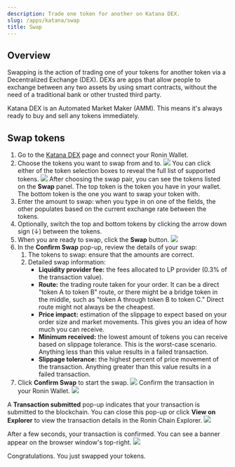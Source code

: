 ```yaml
---
description: Trade one token for another on Katana DEX.
slug: /apps/katana/swap
title: Swap
---
```



## Overview

Swapping is the action of trading one of your tokens for another token via a Decentralized Exchange (DEX). DEXs are apps that allow people to exchange between any two assets by using smart contracts, without the need of a traditional bank or other trusted third party.

Katana DEX is an Automated Market Maker (AMM). This means it's always ready to buy and sell any tokens immediately.

## Swap tokens

1. Go to the [Katana DEX](https://katana.roninchain.com/swap) page and connect your Ronin Wallet.
2. Choose the tokens you want to swap from and to.
    <img src={swapFrom} width={1000} />
    You can click either of the token selection boxes to reveal the full list of supported tokens.
    <img src={swapToList} width={1000} />
    After choosing the swap pair, you can see the tokens listed on the **Swap** panel. The top token is the token you have in your wallet. The bottom token is the one you want to swap your token with.
3. Enter the amount to swap: when you type in on one of the fields, the other populates based on the current exchange rate between the tokens.
4. Optionally, switch the top and bottom tokens by clicking the arrow down sign (↓) between the tokens.
5. When you are ready to swap, click the **Swap** button.
    <img src={swapTo} width={1000} />
6. In the **Confirm Swap** pop-up, review the details of your swap:
    1. The tokens to swap: ensure that the amounts are correct.
    2. Detailed swap information:
        * **Liquidity provider fee:** the fees allocated to LP provider (0.3% of the transaction value).
        * **Route:** the trading route taken for your order. It can be a direct "token A to token B" route, or there might be a bridge token in the middle, such as "token A through token B to token C." Direct route might not always be the cheapest.
        * **Price impact:** estimation of the slippage to expect based on your order size and market movements. This gives you an idea of how much you can receive.
        * **Minimum received:** the lowest amount of tokens you can receive based on slippage tolerance. This is the worst-case scenario. Anything less than this value results in a failed transaction.
        * **Slippage tolerance:** the highest percent of price movement of the transaction. Anything greater than this value results in a failed transaction.
7. Click **Confirm Swap** to start the swap.
    <img src={swapConfirmDetails} width={1000} />
   Confirm the transaction in your Ronin Wallet.
    <img src={swapConfirmTxn} width={1000} />

A **Transaction submitted** pop-up indicates that your transaction is submitted to the blockchain. You can close this pop-up or click **View on Explorer** to view the transaction details in the Ronin Chain Explorer.
<img src={swapTxnSubmitted} width={1000} />

After a few seconds, your transaction is confirmed. You can see a banner appear on the browser window's top-right.
<img src={swapCompleted} width={1000} />

Congratulations. You just swapped your tokens.
